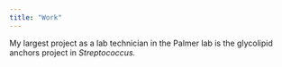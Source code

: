 ```yaml
---
title: "Work"
---
```


My largest project as a lab technician in the Palmer lab is the glycolipid anchors project in *Streptococcus.*

